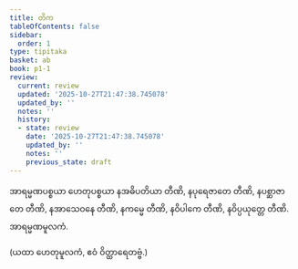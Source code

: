```yaml
---
title: တိက
tableOfContents: false
sidebar:
  order: 1
type: tipitaka
basket: ab
book: p1-1
review:
  current: review
  updated: '2025-10-27T21:47:38.745078'
  updated_by: ''
  notes: ''
  history:
  - state: review
    date: '2025-10-27T21:47:38.745078'
    updated_by: ''
    notes: ''
    previous_state: draft
---
```



<ReviewStatus review={frontmatter.review} showDetails={true} />

<HypothesisAnnotation frontmatter={frontmatter} />

<DynamicBreadcrumb />

<Paragraph number="288" book="p1-1">
အာရမ္မဏပစ္စယာ ဟေတုပစ္စယာ နအဓိပတိယာ တီဏိ, နပုရေဇာတေ တီဏိ, နပစ္ဆာဇာတေ တီဏိ, နအာသေဝနေ တီဏိ, နကမ္မေ တီဏိ, နဝိပါကေ တီဏိ, နဝိပ္ပယုတ္တေ တီဏိ.

</Paragraph>

<Paragraph number="289" type="center" book="p1-1">
အာရမ္မဏမူလကံ.

  
(ယထာ ဟေတုမူလကံ, ဧဝံ ဝိတ္ထာရေတဗ္ဗံ.)
</Paragraph>
